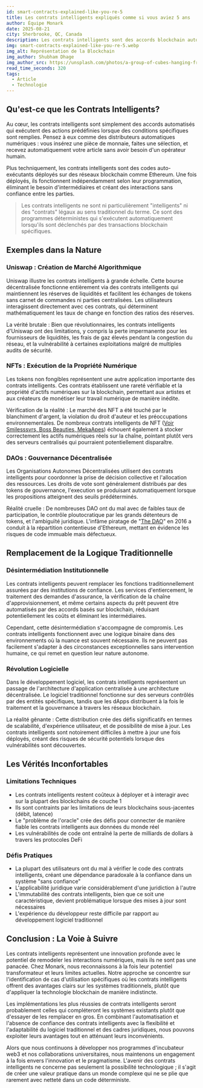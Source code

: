 ```yaml
---
id: smart-contracts-explained-like-you-re-5
title: Les contrats intelligents expliqués comme si vous aviez 5 ans
author: Équipe Monark
date: 2025-08-21
city: Sherbrooke, QC, Canada
description: Les contrats intelligents sont des accords blockchain auto-exécutants. Ils automatisent les interactions sans confiance, mais font face à des limites comme des coûts élevés, une inflexibilité et des vulnérabilités. Leur avenir réside dans la complémentarité, pas le remplacement, des systèmes traditionnels.
img: smart-contracts-explained-like-you-re-5.webp
img_alt: Représentation de la Blockchain
img_author: Shubham Dhage
img_author_src: https://unsplash.com/photos/a-group-of-cubes-hanging-from-a-ceiling-MBfYGVsDEp8
read_time_seconds: 320
tags:
  - Article
  - Technologie
---
```


## Qu'est-ce que les Contrats Intelligents?

Au cœur, les contrats intelligents sont simplement des accords automatisés qui exécutent des actions prédéfinies lorsque des conditions spécifiques sont remplies. Pensez à eux comme des distributeurs automatiques numériques : vous insérez une pièce de monnaie, faites une sélection, et recevez automatiquement votre article sans avoir besoin d'un opérateur humain.

Plus techniquement, les contrats intelligents sont des codes auto-exécutants déployés sur des réseaux blockchain comme Ethereum. Une fois déployés, ils fonctionnent indépendamment selon leur programmation, éliminant le besoin d'intermédiaires et créant des interactions sans confiance entre les parties.

> Les contrats intelligents ne sont ni particulièrement "intelligents" ni des "contrats" légaux au sens traditionnel du terme. Ce sont des programmes déterministes qui s'exécutent automatiquement lorsqu'ils sont déclenchés par des transactions blockchain spécifiques.

## Exemples dans la Nature

### Uniswap : Création de Marché Algorithmique

Uniswap illustre les contrats intelligents à grande échelle. Cette bourse décentralisée fonctionne entièrement via des contrats intelligents qui maintiennent les réserves de liquidités et facilitent les échanges de tokens sans carnet de commandes ni parties centralisées. Les utilisateurs interagissent directement avec ces contrats, qui déterminent mathématiquement les taux de change en fonction des ratios des réserves.

La vérité brutale : Bien que révolutionnaires, les contrats intelligents d'Uniswap ont des limitations, y compris la perte impermanente pour les fournisseurs de liquidités, les frais de gaz élevés pendant la congestion du réseau, et la vulnérabilité à certaines exploitations malgré de multiples audits de sécurité.

### NFTs : Exécution de la Propriété Numérique

Les tokens non fongibles représentent une autre application importante des contrats intelligents. Ces contrats établissent une rareté vérifiable et la propriété d'actifs numériques sur la blockchain, permettant aux artistes et aux créateurs de monétiser leur travail numérique de manière inédite.

Vérification de la réalité : Le marché des NFT a été touché par le blanchiment d'argent, la violation du droit d'auteur et les préoccupations environnementales. De nombreux contrats intelligents de NFT ([Voir Smilesssvrs, Boss Beauties, MekaApes](https://pinata.cloud/blog/hundreds-of-millions-of-dollars-of-nfts-are-still-unprotected/)) échouent également à stocker correctement les actifs numériques réels sur la chaîne, pointant plutôt vers des serveurs centralisés qui pourraient potentiellement disparaître.

### DAOs : Gouvernance Décentralisée

Les Organisations Autonomes Décentralisées utilisent des contrats intelligents pour coordonner la prise de décision collective et l'allocation des ressources. Les droits de vote sont généralement distribués par des tokens de gouvernance, l'execution se produisant automatiquement lorsque les propositions atteignent des seuils prédéterminés.

Réalité cruelle : De nombreuses DAO ont du mal avec de faibles taux de participation, le contrôle ploutocratique par les grands détenteurs de tokens, et l'ambiguïté juridique. L'infâme piratage de "[The DAO](https://www.coindesk.com/learn/understanding-the-dao-attack)" en 2016 a conduit à la répartition contentieuse d'Ethereum, mettant en évidence les risques de code immuable mais défectueux.

## Remplacement de la Logique Traditionnelle

### Désintermédiation Institutionnelle

Les contrats intelligents peuvent remplacer les fonctions traditionnellement assurées par des institutions de confiance. Les services d'entiercement, le traitement des demandes d'assurance, la vérification de la chaîne d'approvisionnement, et même certains aspects du prêt peuvent être automatisés par des accords basés sur blockchain, réduisant potentiellement les coûts et éliminant les intermédiaires.

Cependant, cette désintermédiation s'accompagne de compromis. Les contrats intelligents fonctionnent avec une logique binaire dans des environnements où la nuance est souvent nécessaire. Ils ne peuvent pas facilement s'adapter à des circonstances exceptionnelles sans intervention humaine, ce qui remet en question leur nature autonome.

### Révolution Logicielle

Dans le développement logiciel, les contrats intelligents représentent un passage de l'architecture d'application centralisée à une architecture décentralisée. Le logiciel traditionnel fonctionne sur des serveurs contrôlés par des entités spécifiques, tandis que les dApps distribuent à la fois le traitement et la gouvernance à travers les réseaux blockchain.

La réalité gênante : Cette distribution crée des défis significatifs en termes de scalabilité, d'expérience utilisateur, et de possibilité de mise à jour. Les contrats intelligents sont notoirement difficiles à mettre à jour une fois déployés, créant des risques de sécurité potentiels lorsque des vulnérabilités sont découvertes.

## Les Vérités Inconfortables

### Limitations Techniques

- Les contrats intelligents restent coûteux à déployer et à interagir avec sur la plupart des blockchains de couche 1
- Ils sont contraints par les limitations de leurs blockchains sous-jacentes (débit, latence)
- Le "problème de l'oracle" crée des défis pour connecter de manière fiable les contrats intelligents aux données du monde réel
- Les vulnérabilités de code ont entraîné la perte de milliards de dollars à travers les protocoles DeFi

### Défis Pratiques

- La plupart des utilisateurs ont du mal à vérifier le code des contrats intelligents, créant une dépendance paradoxale à la confiance dans un système "sans confiance"
- L'applicabilité juridique varie considérablement d'une juridiction à l'autre
- L'immutabilité des contrats intelligents, bien que ce soit une caractéristique, devient problématique lorsque des mises à jour sont nécessaires
- L'expérience du développeur reste difficile par rapport au développement logiciel traditionnel

## Conclusion : La Voie à Suivre

Les contrats intelligents représentent une innovation profonde avec le potentiel de remodeler les interactions numériques, mais ils ne sont pas une panacée. Chez Monark, nous reconnaissons à la fois leur potentiel transformateur et leurs limites actuelles. Notre approche se concentre sur l'identification de cas d'utilisation spécifiques où les contrats intelligents offrent des avantages clairs sur les systèmes traditionnels, plutôt que d'appliquer la technologie blockchain de manière indistincte.

Les implémentations les plus réussies de contrats intelligents seront probablement celles qui compléteront les systèmes existants plutôt que d'essayer de les remplacer en gros. En combinant l'automatisation et l'absence de confiance des contrats intelligents avec la flexibilité et l'adaptabilité du logiciel traditionnel et des cadres juridiques, nous pouvons exploiter leurs avantages tout en atténuant leurs inconvénients.

Alors que nous continuons à développer nos programmes d'incubateur web3 et nos collaborations universitaires, nous maintenons un engagement à la fois envers l'innovation et le pragmatisme. L'avenir des contrats intelligents ne concerne pas seulement la possibilité technologique ; il s'agit de créer une valeur pratique dans un monde complexe qui ne se plie que rarement avec netteté dans un code déterministe.